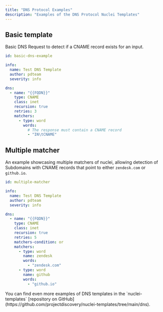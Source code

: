 ```yaml
---
title: "DNS Protocol Examples"
description: "Examples of the DNS Protocol Nuclei Templates"
---
```


## Basic template

Basic DNS Request to detect if a CNAME record exists for an input.

```yaml
id: basic-dns-example

info:
  name: Test DNS Template
  author: pdteam
  severity: info

dns:
  - name: "{{FQDN}}"
    type: CNAME
    class: inet
    recursion: true
    retries: 3
    matchers:
      - type: word
        words:
          # The response must contain a CNAME record
          - "IN\tCNAME"
```

## Multiple matcher

An example showcasing multiple matchers of nuclei, allowing detection of Subdomains with CNAME records that point to either `zendesk.com` or `github.io`.

```yaml
id: multiple-matcher

info:
  name: Test DNS Template
  author: pdteam
  severity: info

dns:
  - name: "{{FQDN}}"
    type: CNAME
    class: inet
    recursion: true
    retries: 5
    matchers-condition: or
    matchers:
      - type: word
        name: zendesk
        words:
          - "zendesk.com"
      - type: word
        name: github
        words:
          - "github.io"
```

<Tip>
You can find even more examples of DNS templates in the `nuclei-templates` [repository on GitHub](https://github.com/projectdiscovery/nuclei-templates/tree/main/dns).
</Tip>